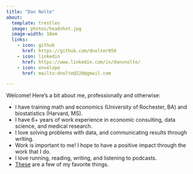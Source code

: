 ```yaml
---
title: "Dan Nolte"
about:
  template: trestles
  image: photos/headshot.jpg
  image-width: 10em
  links:
    - icon: github
      href: https://github.com/dnolter959
    - icon: linkedin
      href: https://www.linkedin.com/in/dansnolte/
    - icon: envelope
      href: mailto:dnolte@220@gmail.com

---
```

Welcome! Here's a bit about me, professionally and otherwise:

- I have training math and economics (University of Rochester, BA) and biostatistics (Harvard, MS). 
- I have 6+ years of work experience in economic consulting, data science, and medical research. 
- I love solving problems with data, and communicating results through writing. 
- Work is important to me! I hope to have a positive impact through the work that I do.
- I love running, reading, writing, and listening to podcasts.
- [These](https://open.spotify.com/playlist/4s8txG9rCi09HGedNuhcvM?si=118a8d3d8bee4a4d) are a few of my favorite things. 
